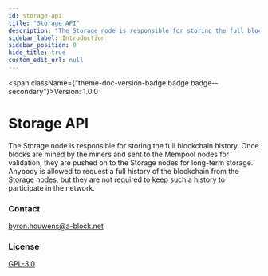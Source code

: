 ```yaml
---
id: storage-api
title: "Storage API"
description: "The Storage node is responsible for storing the full blockchain history."
sidebar_label: Introduction
sidebar_position: 0
hide_title: true
custom_edit_url: null
---
```



<span className={"theme-doc-version-badge badge badge--secondary"}>Version: 1.0.0</span>

# Storage API



The Storage node is responsible for storing the full blockchain history. 
Once blocks are mined by the miners and sent to the Mempool nodes for validation, they are pushed on to the Storage nodes for long-term storage. 
Anybody is allowed to request a full history of the blockchain from the Storage nodes, but they are not required to keep such a history to participate in the network. 

<div style={{"display":"flex","flexDirection":"column","marginBottom":"var(--ifm-paragraph-margin-bottom)"}}><h3 style={{"marginBottom":"0.25rem"}}>Contact</h3><span><a href={"mailto:byron.houwens@a-block.net"}>byron.houwens@a-block.net</a></span></div><div style={{"marginBottom":"var(--ifm-paragraph-margin-bottom)"}}><h3 style={{"marginBottom":"0.25rem"}}>License</h3><a href={"https://www.gnu.org/licenses/gpl-3.0.en.html"}>GPL-3.0</a></div>
      